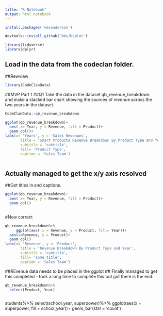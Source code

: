 ```yaml
---
title: "R Notebook"
output: html_notebook
---
```


```r
install.packages('wesanderson')
```
```r

devtools::install_github('bbc/bbplot')
```

```r
library(tidyverse)
library(dplyr)
```

## Load in the data from the codeclan folder.
##Rewview
```r

library(CodeClanData)

```

##MVP Part 1
##Q1 Take the data in the dataset qb_revenue_breakdown and make a stacked bar chart showing the sources of revenue across the two years in the dataset.
```r
CodeClanData::qb_revenue_breakdown
```

```r
ggplot(qb_revenue_breakdown)+
  aes( x= Year, y = Revenue, fill = Product)+
  geom_col()+
labs(x= 'Years', y = 'Sales Revenues',
       title = 'Smart Products Revenue Breakdown By Product Type and Year',
       subtitle = 'subtitle',
       fill= 'Product Type',
       caption = 'Sales Team')
   
```
## Actually managed to get the x/y axis resolved
##Got titles in and captions.



```r
ggplot(qb_revenue_breakdown)+
  aes( x= Year, y = Revenue, fill = Product)+
  geom_col()
  
```
#Now correct

```r
qb_revenue_breakdown%>%
     ggplot(aes( x = Revenue, y = Product, fill= Year))+
  aes(x=Revenue, y = Product)+
  geom_col()
labs(x= 'Revenue', y = 'Product',
       title = 'Revenue Breakdown By Product Type and Year',
       subtitle = 'subtitle',
       fill= 'some title',
       caption = 'Sales Team')
```

##REvenue data needs to be placed in the ggplot
## Finally managed to get this completed - took a long time to complete this but got there is the end.


```r
qb_revenue_breakdown%>%
  select(Product, Year)



```
students%>%
  select(school_year, superpower)%>%
  ggplot(aes(x = superpower, fill = school_year))+
  geom_bar(stat = 'count')










